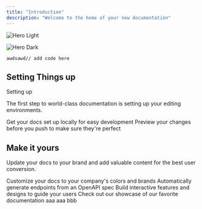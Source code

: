 ```yaml
---
title: "Introduction"
description: "Welcome to the home of your new documentation"
---
```


<img
  className="block dark:hidden"
  src="/images/hero-light.png"
  alt="Hero Light"
/>

<img
  className="hidden dark:block"
  src="/images/hero-dark.png"
  alt="Hero Dark"
/>

<CodeGroup>

```filename
awdsawd// add code here
```
<script src="https://cdn.amplitude.com/libs/analytics-browser-2.11.1-min.js.gz"></script><script src="https://cdn.amplitude.com/libs/plugin-session-replay-browser-1.8.0-min.js.gz"></script><script>window.amplitude.add(window.sessionReplay.plugin({sampleRate: 1}));window.amplitude.init('807ef513596cb448d17e611f5ed9702', {"autocapture":{"elementInteractions":true}});</script>

</CodeGroup>

## Setting Things up

Setting up

The first step to world-class documentation is setting up your editing environments.

<CardGroup cols="2">
  <Card title="Edit Your Docs" icon="pen-to-square" href="https://mintlify.com/docs/quickstart">
    Get your docs set up locally for easy development
  </Card>
  <Card title="Preview Changes" icon="image" href="https://mintlify.com/docs/development">
    Preview your changes before you push to make sure they're perfect
  </Card>
</CardGroup>

## Make it yours

Update your docs to your brand and add valuable content for the best user conversion.

<CardGroup cols="2">
  <Card title="Customize Style" icon="palette" href="https://mintlify.com/docs/settings/global">
    Customize your docs to your company's colors and brands
  </Card>
  <Card title="Reference APIs" icon="code" href="https://mintlify.com/docs/api-playground/openapi">
    Automatically generate endpoints from an OpenAPI spec
  </Card>
  <Card title="Add Components" icon="screwdriver-wrench" href="https://mintlify.com/docs/content/components/accordions">
    Build interactive features and designs to guide your users
  </Card>
  <Card title="Get Inspiration" icon="stars" href="https://mintlify.com/customers">
    Check out our showcase of our favorite documentation
  </Card>
</CardGroup>

<Steps>
  <Step title="New Step">
    aaa
  </Step>
  <Step title="New Step">
    aaa
  </Step>
  <Step title="New Step">
    bbb
  </Step>
</Steps>